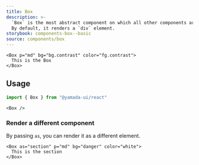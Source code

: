 ```yaml
---
title: Box
description: >-
  `Box` is the most abstract component on which all other components are built.
  By default, it renders a `div` element.
storybook: components-box--basic
source: components/box
---
```


```tsx preview
<Box p="md" bg="bg.contrast" color="fg.contrast">
  This is the Box
</Box>
```

## Usage

```ts
import { Box } from "@yamada-ui/react"
```

```tsx
<Box />
```

### Render a different component

By passing `as`, you can render it as a different element.

```tsx preview
<Box as="section" p="md" bg="danger" color="white">
  This is the section
</Box>
```
